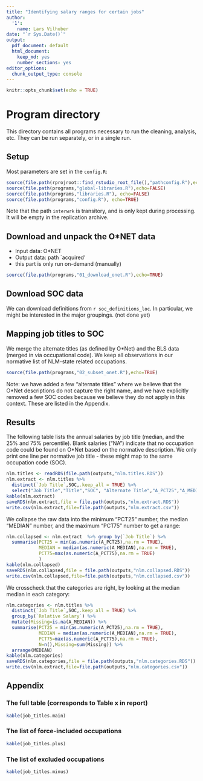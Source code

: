 ```yaml
---
title: "Identifying salary ranges for certain jobs"
author:
  '1':
    name: Lars Vilhuber
date: "`r Sys.Date()`"
output:
  pdf_document: default
  html_document:
    keep_md: yes
    number_sections: yes
editor_options:
  chunk_output_type: console
---
```


```r
knitr::opts_chunk$set(echo = TRUE)
```
# Program directory
This directory contains all programs necessary to run the cleaning, analysis, etc. They can be run separately, or in a single run. 

## Setup
Most parameters are set in the `config.R`:
```r
source(file.path(rprojroot::find_rstudio_root_file(),"pathconfig.R"),echo=TRUE)
source(file.path(programs,"global-libraries.R"),echo=FALSE)
source(file.path(programs,"libraries.R"), echo=FALSE)
source(file.path(programs,"config.R"), echo=TRUE)
```

Note that the path `interwrk` is transitory, and is only kept during processing. It will be empty in the replication archive.




## Download and unpack the O&ast;NET data

 - Input data: O&ast;NET 
 - Output data: path `acquired'
 - this part is only run on-demand (manually)
 
```r
source(file.path(programs,"01_download_onet.R"),echo=TRUE)
```
## Download SOC data
We can download definitions from `r soc_definitions_loc`. In particular, we might be interested in the major groupings. (not done yet)


## Mapping job titles to SOC

We merge the alternate titles (as defined by O&ast;Net) and the BLS data (merged in via occupational code).
We keep all observations in our normative list of NLM-state related occupations.

```r
source(file.path(programs,"02_subset_onet.R"),echo=TRUE)
```

Note: we have added a few "alternate titles" where we believe that the O&ast;Net descriptions do not capture the right name, and we have explicitly removed a few SOC codes because we believe they do not apply in this context. These are listed in the Appendix.

## Results

The following table lists the annual salaries by job title (median, and the 25% and 75% percentile). Blank salaries ("NA") indicate that no occupation code could be found on O&ast;Net based on the normative description. We only print one line per normative job title - these might map to the same occupation code (SOC). 

```r
nlm.titles <- readRDS(file.path(outputs,"nlm.titles.RDS"))
nlm.extract <- nlm.titles %>% 
  distinct(`Job Title`,SOC,.keep_all = TRUE) %>% 
  select("Job Title","Title","SOC", "Alternate Title","A_PCT25","A_MEDIAN","A_PCT75")
kable(nlm.extract)
saveRDS(nlm.extract,file = file.path(outputs,"nlm.extract.RDS"))
write.csv(nlm.extract,file=file.path(outputs,"nlm.extract.csv"))
```
We collapse the raw data into the minimum "PCT25" number, the median "MEDIAN" number, and the maximum "PCT75" number to get a range:

```r
nlm.collapsed <- nlm.extract  %>% group_by(`Job Title`) %>%
  summarise(PCT25 = min(as.numeric(A_PCT25),na.rm = TRUE),
            MEDIAN = median(as.numeric(A_MEDIAN),na.rm = TRUE),
            PCT75=max(as.numeric(A_PCT75),na.rm = TRUE)
            )
kable(nlm.collapsed)
saveRDS(nlm.collapsed,file = file.path(outputs,"nlm.collapsed.RDS"))
write.csv(nlm.collapsed,file=file.path(outputs,"nlm.collapsed.csv"))
```

We crosscheck that the categories are right, by looking at the median median in each category:
```r
nlm.categories <- nlm.titles %>% 
  distinct(`Job Title`,SOC,.keep_all = TRUE) %>% 
  group_by(`Relative Salary`) %>%
  mutate(Missing=is.na(A_MEDIAN)) %>%
  summarise(PCT25 = min(as.numeric(A_PCT25),na.rm = TRUE),
            MEDIAN = median(as.numeric(A_MEDIAN),na.rm = TRUE),
            PCT75=max(as.numeric(A_PCT75),na.rm = TRUE),
            N=n(),Missing=sum(Missing)) %>%
  arrange(MEDIAN)
kable(nlm.categories)
saveRDS(nlm.categories,file = file.path(outputs,"nlm.categories.RDS"))
write.csv(nlm.extract,file=file.path(outputs,"nlm.categories.csv"))

```


## Appendix

### The full table (corresponds to Table x in report)

```r
kable(job_titles.main)
```

### The list of force-included occupations

```r
kable(job_titles.plus)
```

### The list of excluded occupations

```r
kable(job_titles.minus)
```